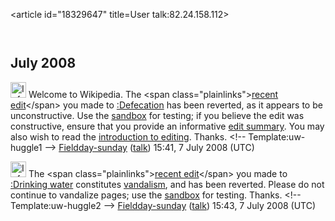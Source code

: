 <article id="18329647" title=User talk:82.24.158.112>
	<talkpage id="18329647" title="User talk:82.24.158.112">
== July 2008 ==

[[Image:Information.png|25px]] Welcome to Wikipedia. The &lt;span class=&quot;plainlinks&quot;&gt;[http://en.wikipedia.org/wiki/Defecation?diff=224152584 recent edit]&lt;/span&gt; you made to [[:Defecation]] has been reverted, as it appears to be unconstructive. Use the [[Wikipedia:Sandbox|sandbox]] for testing; if you believe the edit was constructive, ensure that you provide an informative [[Help:Edit summary|edit summary]]. You may also wish to read the [[Wikipedia:Introduction|introduction to editing]]. Thanks. &lt;!-- Template:uw-huggle1 --&gt; [[User:Fieldday-sunday|Fieldday-sunday]] ([[User talk:Fieldday-sunday|talk]]) 15:41, 7 July 2008 (UTC)

[[Image:Information.png|25px]] The &lt;span class=&quot;plainlinks&quot;&gt;[http://en.wikipedia.org/wiki/Drinking_water?diff=224153036 recent edit]&lt;/span&gt; you made to [[:Drinking water]] constitutes [[Wikipedia:Vandalism|vandalism]], and has been reverted. Please do not continue to vandalize pages; use the [[Wikipedia:Sandbox|sandbox]] for testing. Thanks. &lt;!-- Template:uw-huggle2 --&gt; [[User:Fieldday-sunday|Fieldday-sunday]] ([[User talk:Fieldday-sunday|talk]]) 15:43, 7 July 2008 (UTC)
	</talkpage>
</article>